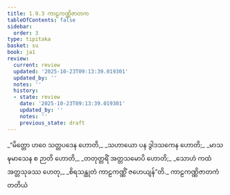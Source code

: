 ```yaml
---
title: 1.9.3 ကာဠကဏ္ဏိဇာတက
tableOfContents: false
sidebar:
  order: 3
type: tipitaka
basket: su
book: ja1
review:
  current: review
  updated: '2025-10-23T09:13:39.019301'
  updated_by: ''
  notes: ''
  history:
  - state: review
    date: '2025-10-23T09:13:39.019301'
    updated_by: ''
    notes: ''
    previous_state: draft
---
```



<ReviewStatus review={frontmatter.review} showDetails={true} />

<HypothesisAnnotation frontmatter={frontmatter} />

<DynamicBreadcrumb />

<Division number="83" book="ja1" e="ch" v="22" p="20">

<Paragraph number="184" type="verses" book="ja1">
_“မိတ္တော ဟဝေ သတ္တပဒေန ဟောတိ,_  
_သဟာယော ပန ဒွါဒသကေန ဟောတိ;_  
_မာသဍ္ဎမာသေန စ ဉာတိ ဟောတိ,_  
_တတုတ္တရိံ အတ္တသမောပိ ဟောတိ;_  
_သောဟံ ကထံ အတ္တသုခဿ ဟေတု,_  
_စိရသန္ထုတံ ကာဠကဏ္ဏိံ ဇဟေယျန်”တိ._  


</Paragraph>
</Division>

<Paragraph number="185" type="center" book="ja1">
ကာဠကဏ္ဏိဇာတကံ တတိယံ
</Paragraph>